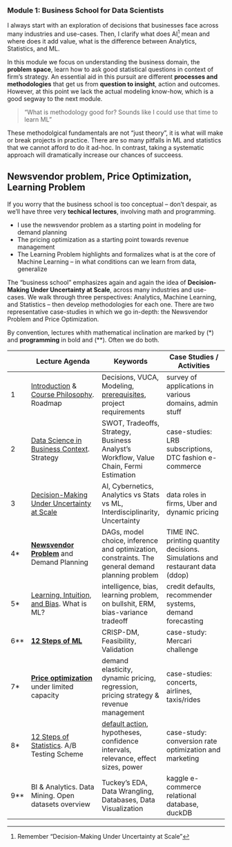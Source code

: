 
### Module 1: Business School for Data Scientists

I always start with an exploration of decisions that businesses face across many industries and use-cases. Then, I clarify what does AI[^dmuu] mean and where does it add value, what is the difference between Analytics, Statistics, and ML. 

[^dmuu]: Remember "Decision-Making Under Uncertainty at Scale"

In this module we focus on understanding the business domain, the **problem space**, learn how to ask good statistical questions in context of firm's strategy. An essential aid in this pursuit are different **processes and methodologies** that get us from **question to insight**, action and outcomes. However, at this point we lack the actual modeling know-how, which is a good segway to the next module. 

> "What is methodology good for? Sounds like I could use that time to learn ML"

These methodolgical fundamentals are not "just theory", it is what will make or break projects in practice. There are so many pitfalls in ML and statistics that we cannot afford to do it ad-hoc. In contrast, taking a systematic approach will dramatically increase our chances of succeess.

::: {.callout-note}
## Newsvendor problem, Price Optimization, Learning Problem

If you worry that the business school is too conceptual -- don't despair, as we'll have three very **techical lectures**, involving math and programming. 

- I use the newsvendor problem as a starting point in modeling for demand planning
- The pricing optimization as a starting point towards revenue management
- The Learning Problem highlights and formalizes what is at the core of Machine Learning -- in what conditions can we learn from data, generalize
:::



The "business school" emphasizes again and again the idea of **Decision-Making Under Uncertainty at Scale**, across many industries and use-cases. We walk through three perspectives: Analytics, Machine Learning, and Statistics -- then develop methodologies for each one. There are two representative case-studies in which we go in-depth: the Newsvendor Problem and Price Optimization.

::: {.column-margin}
By convention, lectures whith mathematical inclination are marked by (*) and **programming** in bold and (**). Often we do both.
:::

::: {.column-page-inset-right}

|   | Lecture Agenda                      | Keywords  | Case Studies / Activities |
|-|-------------------------------------|-----------|---------------------------|
| 1 | [Introduction](../index.qmd) & [Course Philosophy](../philosophy.qmd).  Roadmap | Decisions, VUCA, Modeling, [prerequisites](prerequisites.qmd), project requirements  | survey of applications in various domains, admin stuff |
| 2 | [Data Science in Business Context](background.qmd). Strategy | SWOT, Tradeoffs, Strategy, Business Analyst's Workflow, Value Chain, Fermi Estimation  | case-studies: LRB subscriptions, DTC fashion e-commerce |
| 3 | [Decision-Making Under Uncertainty at Scale](background.qmd#cybernetics-is-what-we-call-ai) | AI, Cybernetics, Analytics vs Stats vs ML, Interdisciplinarity, Uncertainty  | data roles in firms, Uber and dynamic pricing |
| 4* | [**Newsvendor Problem**](https://youtu.be/QLsSPnwWS_M) and Demand Planning  | DAGs, model choice, inference and optimization, constraints. The general demand planning problem | TIME INC. printing quantity decisions. Simulations and restaurant data (ddop) |
| 5* | [Learning, Intuition, and Bias](learning.qmd). What is ML? | intelligence, bias, learning problem, on bullshit, ERM, bias-variance tradeoff | credit defaults, recommender systems, demand forecasting |
| 6** | [**12 Steps of ML**](https://medium.com/swlh/12-steps-to-applied-ai-2fdad7fdcdf3) | CRISP-DM, Feasibility, Validation | case-study: Mercari challenge |
| 7* | [**Price optimization**](https://youtu.be/RScjq1mkDc0) under limited capacity | demand elasticity, dynamic pricing, regression, pricing strategy & revenue management | case-studies: concerts, airlines, taxis/rides |
| 8* | [12 Steps of Statistics](https://youtu.be/R4ckbZCgmxQ). A/B Testing Scheme | [default action](https://www.youtube.com/playlist?list=PLRKtJ4IpxJpBxX2S9wXJUhB1_ha3ADFpF), hypotheses, confidence intervals, relevance, effect sizes, power | case-study: conversion rate optimization and marketing |
| 9** | BI & Analytics. Data Mining. Open datasets overview | Tuckey's EDA, Data Wrangling, Databases, Data Visualization | kaggle e-commerce relational database, duckDB |

:::
